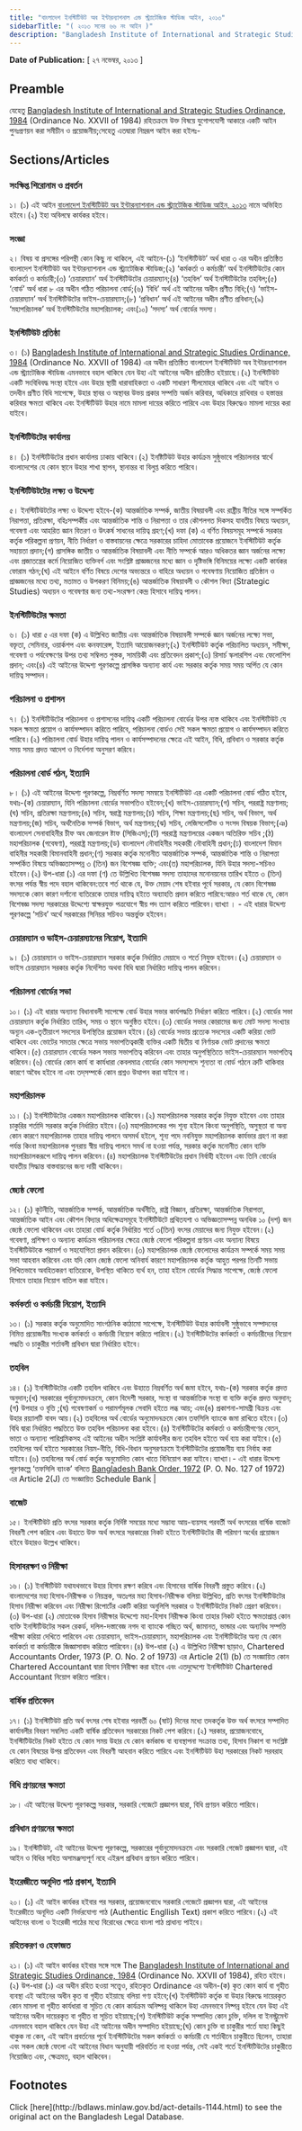 ```yaml
---
title: "বাংলাদেশ ইনস্টিটিউট অব ইন্টারন্যাশনাল এন্ড স্ট্র্যাটেজিক স্টাডিজ আইন, ২০১৩"
sidebarTitle: "( ২০১৩ সনের ৬৬ নং আইন )"
description: "Bangladesh Institute of International and Strategic Studies Ordinance, 1984(Ordinance No. XXVII of 1984) রহিতক্রমে উহা পুনঃপ্রণয়নের উদ্দেশ্যে প্রণীত আইন"
---
```


**Date of Publication:** [ ২৭ নভেম্বর, ২০১৩ ]

## Preamble

যেহেতু [Bangladesh Institute of International and Strategic Studies Ordinance, 1984](/laws/volume-25/act-668 "Bangladesh Institute of International and Strategic Studies Ordinance, 1984") (Ordinance No. XXVII of 1984) রহিতক্রমে উক্ত বিষয়ে যুগোপযোগী আকারে একটি আইন পুনঃপ্রণয়ন করা সমীচীন ও প্রয়োজনীয়;সেহেতু এতদ্বারা নিম্নরূপ আইন করা হইলঃ-

## Sections/Articles

### সংক্ষিপ্ত শিরোনাম ও প্রবর্তন

১। (১) এই আইন [বাংলাদেশ ইনস্টিটিউট অব ইন্টারন্যাশনাল এন্ড স্ট্র্যাটেজিক স্টাডিজ আইন, ২০১৩](/laws/volume-43/act-1144 "বাংলাদেশ ইনস্টিটিউট অব ইন্টারন্যাশনাল এন্ড স্ট্র্যাটেজিক স্টাডিজ আইন, ২০১৩") নামে অভিহিত হইবে।(২) ইহা অবিলম্বে কার্যকর হইবে।

### সংজ্ঞা

২। বিষয় বা প্রসঙ্গের পরিপন্থী কোন কিছু না থাকিলে, এই আইনে-(১) ‘ইনস্টিটিউট’ অর্থ ধারা ৩ এর অধীন প্রতিষ্ঠিত বাংলাদেশ ইনস্টিটিউট অব ইন্টারন্যাশনাল এন্ড স্ট্র্যাটেজিক স্টাডিজ;(২) ‘কর্মকর্তা ও কর্মচারী’ অর্থ ইনস্টিটিউটের কোন কর্মকর্তা ও কর্মচারী;(৩) ‘চেয়ারম্যান’ অর্থ ইনস্টিটিউটের চেয়ারম্যান;(৪) ‘তহবিল’ অর্থ ইনস্টিটিউটের তহবিল;(৫) ‘বোর্ড’ অর্থ ধারা ৮ এর অধীন গঠিত পরিচালনা বোর্ড;(৬) ‘বিধি’ অর্থ এই আইনের অধীন প্রণীত বিধি;(৭) ‘ভাইস-চেয়ারম্যান’ অর্থ ইনস্টিটিউটের ভাইস-চেয়ারম্যান;(৮) ‘প্রবিধান’ অর্থ এই আইনের অধীন প্রণীত প্রবিধান;(৯) ‘মহাপরিচালক’ অর্থ ইনস্টিটিউটের মহাপরিচালক; এবং(১০) ’সদস্য’ অর্থ বোর্ডের সদস্য।

### ইনস্টিটিউট প্রতিষ্ঠা

৩। (১) [Bangladesh Institute of International and Strategic Studies Ordinance, 1984](/laws/volume-25/act-668 "Bangladesh Institute of International and Strategic Studies Ordinance, 1984") (Ordinance No. XXVII of 1984) এর অধীন প্রতিষ্ঠিত বাংলাদেশ ইনস্টিটিউট অব ইন্টারন্যাশনাল এন্ড স্ট্র্যাটেজিক স্টাডিজ এমনভাবে বহাল থাকিবে যেন উহা এই আইনের অধীন প্রতিষ্ঠিত হইয়াছে।(২) ইনস্টিটিউট একটি সংবিধিবদ্ধ সংস্থা হইবে এবং উহার স্থায়ী ধারাবাহিকতা ও একটি সাধারণ সীলমোহর থাকিবে এবং এই আইন ও তদধীন প্রণীত বিধি সাপেক্ষে, উহার স্থাবর ও অস্থাবর উভয় প্রকার সম্পত্তি অর্জন করিবার, অধিকারে রাখিবার ও হস্তান্তর করিবার ক্ষমতা থাকিবে এবং ইনস্টিটিউট উহার নামে মামলা দায়ের করিতে পারিবে এবং উহার বিরুদ্ধেও মামলা দায়ের করা যাইবে।

### ইনস্টিটিউটের কার্যালয়

৪। (১) ইনস্টিটিউটের প্রধান কার্যালয় ঢাকায় থাকিবে।(২) ইনষ্টিটিউট উহার কার্যক্রম সুষ্ঠুভাবে পরিচালনার স্বার্থে বাংলাদেশের যে কোন স্থানে উহার শাখা স্থাপন, স্থানান্তর বা বিলুপ্ত করিতে পারিবে।

### ইনস্টিটিউটটের লক্ষ্য ও উদ্দেশ্য

৫। ইনস্টিটিউটটের লক্ষ্য ও উদ্দেশ্য হইবে-(ক) আন্তর্জাতিক সম্পর্ক, জাতীয় বিষয়াবলী এবং রাষ্ট্রীয় নীতির সঙ্গে সম্পর্কিত নিরাপত্তা, প্রতিরক্ষা, বহিঃসম্পর্কীয় এবং আন্তর্জাতিক শান্তি ও নিরাপত্তা ও তার কৌশলগত দিকসহ যাবতীয় বিষয়ে অধ্যয়ন, গবেষণা এবং আহরিত জ্ঞান বিতরণ ও উৎকর্ষ সাধনের দায়িত্ব গ্রহণ;(খ) দফা (ক) এ বর্ণিত বিষয়সমূহ সম্পর্কে সরকার কর্তৃক পরিকল্পনা প্রণয়ন, নীতি নির্ধারণ ও বাস্তবায়নের ক্ষেত্রে সরকারের চাহিদা মোতাবেক প্রয়োজনে ইনস্টিটিউট কর্তৃক সহায়তা প্রদান;(গ) প্রাসঙ্গিক জাতীয় ও আন্তর্জাতিক বিষয়াবলী এবং নীতি সম্পর্কে আরও অধিকতর জ্ঞান অর্জনের লক্ষ্যে এবং প্রজাতন্ত্রের কর্মে নিয়োজিত ব্যক্তিবর্গ এবং সংশ্লিষ্ট প্রাজ্ঞজনের মধ্যে জ্ঞান ও দৃষ্টিভঙ্গি বিনিময়ের লক্ষ্যে একটি কার্যকর ফোরাম গঠন;(ঘ) এই আইনে বর্ণিত বিষয়ে দেশের অভ্যন্তরে ও বাহিরে অধ্যয়ন ও গবেষণায় নিয়োজিত প্রতিষ্ঠান ও প্রাজ্ঞজনের মধ্যে তথ্য, মতামত ও উপকরণ বিনিময়;(ঙ) আন্তর্জাতিক বিষয়াবলী ও কৌশল বিদ্যা (Strategic Studies) অধ্যয়ন ও গবেষণার জন্য তথ্য-সংরক্ষণ কেন্দ্র হিসাবে দায়িত্ব পালন।

### ইনস্টিটিউটের ক্ষমতা

৬। (১) ধারা ৫ এর দফা (ক) এ উল্লিখিত জাতীয় এবং আন্তর্জাতিক বিষয়াবলী সম্পর্কে জ্ঞান অর্জনের লক্ষ্যে সভা, বক্তৃতা, সেমিনার, ওয়ার্কশপ এবং কনফারেন্স, ইত্যাদি আয়োজনকরণ;(২) ইনস্টিটিউট কর্তৃক পরিচালিত অধ্যয়ন, সমীক্ষা, গবেষণা ও পর্যবেক্ষণের উপর তথ্য সম্বিলত পুস্তক, সাময়িকী এবং প্রতিবেদন প্রকাশ;(৩) রিসার্চ স্কলারশিপ এবং ফেলোশিপ প্রদান; এবং(৪) এই আইনের উদ্দেশ্য পূরণকল্পে প্রাসঙ্গিক অন্যান্য কার্য এবং সরকার কর্তৃক সময় সময় অর্পিত যে কোন দায়িত্ব সম্পাদন।

### পরিচালনা ও প্রশাসন

৭। (১) ইনস্টিটিউটের পরিচালনা ও প্রশাসনের দায়িত্ব একটি পরিচালনা বোর্ডের উপর ন্যস্ত থাকিবে এবং ইনস্টিটিউট যে সকল ক্ষমতা প্রয়োগ ও কার্যসম্পাদন করিতে পারিবে, পরিচালনা বোর্ডও সেই সকল ক্ষমতা প্রয়োগ ও কার্যসম্পাদন করিতে পারিবে।(২) পরিচালনা বোর্ড উহার দায়িত্ব পালন ও কার্যসম্পাদনের ক্ষেত্রে এই আইন, বিধি, প্রবিধান ও সরকার কর্তৃক সময় সময় প্রদত্ত আদেশ ও নির্দেশনা অনুসরণ করিবে।

### পরিচালনা বোর্ড গঠন, ইত্যাদি

৮। (১) এই আইনের উদ্দেশ্য পূরণকল্পে, নিম্নবর্ণিত সদস্য সমন্বয়ে ইনস্টিটিউট এর একটি পরিচালনা বোর্ড গঠিত হইবে, যথাঃ-(ক) চেয়ারম্যান, যিনি পরিচালনা বোর্ডের সভাপতিও হইবেন;(খ) ভাইস-চেয়ারম্যান;(গ) সচিব, পররাষ্ট্র মন্ত্রণালয়;(ঘ) সচিব, প্রতিরক্ষা মন্ত্রণালয়;(ঙ) সচিব, স্বরাষ্ট্র মন্ত্রণালয়;(চ) সচিব, শিক্ষা মন্ত্রণালয়;(ছ) সচিব, অর্থ বিভাগ, অর্থ মন্ত্রণালয়;(জ) সচিব, অর্থনৈতিক সম্পর্ক বিভাগ, অর্থ মন্ত্রণালয়;(ঝ) সচিব, লেজিসলেটিভ ও সংসদ বিষয়ক বিভাগ;(ঞ) বাংলাদেশ সেনাবাহিনীর চীফ অব জেনারেল ষ্টাফ (সিজিএস);(ট) পররাষ্ট্র মন্ত্রণালয়ের একজন অতিরিক্ত সচিব ;(ঠ) মহাপরিচালক (গবেষণা), পররাষ্ট্র মন্ত্রণালয়;(ড) বাংলাদেশ নৌবাহিনীর সহকারী নৌবাহিনী প্রধান;(ঢ) বাংলাদেশ বিমান বাহিনীর সহকারী বিমানবাহিনী প্রধান;(ণ) সরকার কর্তৃক মনোনীত আন্তর্জাতিক সম্পর্ক, আন্তর্জাতিক শান্তি ও নিরাপত্তা সম্পর্কিত বিষয়ে অভিজ্ঞতাসম্পন্ন ৩ (তিন) জন বিশেষজ্ঞ ব্যক্তি; এবং(ত) মহাপরিচালক, যিনি উহার সদস্য-সচিবও হইবেন।(২) উপ-ধারা (১) এর দফা (ণ) তে উল্লিখিত বিশেষজ্ঞ সদস্য তাহাদের মনোনয়নের তারিখ হইতে ৩ (তিন) বৎসর পর্যন্ত স্বীয় পদে বহাল থাকিবেন:তবে শর্ত থাকে যে, উক্ত মেয়াদ শেষ হইবার পূর্বে সরকার, যে কোন বিশেষজ্ঞ সদস্যকে কোন কারণ দর্শানো ব্যতিরেকে তাহার দায়িত্ব হইতে অব্যাহতি প্রদান করিতে পারিবে:আরও শর্ত থাকে যে, কোন বিশেষজ্ঞ সদস্য সরকারের উদ্দেশ্যে স্বাক্ষরযুক্ত পত্রযোগে স্বীয় পদ ত্যাগ করিতে পারিবেন।ব্যাখ্যা । - এই ধারার উদ্দেশ্য পূরণকল্পে ‘সচিব’ অর্থে সরকারের সিনিয়র সচিবও অন্তর্ভুক্ত হইবেন।

### চেয়ারম্যান ও ভাইস-চেয়ারম্যানের নিয়োগ, ইত্যাদি

৯। (১) চেয়ারম্যান ও ভাইস-চেয়ারম্যান সরকার কর্তৃক নির্ধারিত মেয়াদে ও শর্তে নিযুক্ত হইবেন।(২) চেয়ারম্যান ও ভাইস চেয়ারম্যান সরকার কর্তৃক নির্দেশিত অথবা বিধি দ্বারা নির্ধারিত দায়িত্ব পালন করিবেন।

### পরিচালনা বোর্ডের সভা

১০। (১) এই ধারার অন্যান্য বিধানাবলী সাপেক্ষে বোর্ড উহার সভার কার্যপদ্ধতি নির্ধারণ করিতে পারিবে।(২) বোর্ডের সভা চেয়ারম্যান কর্তৃক নির্ধারিত তারিখ, সময় ও স্থানে অনুষ্ঠিত হইবে।(৩) বোর্ডের সভার কোরামের জন্য মোট সদস্য সংখ্যার অন্যূন এক-তৃতীয়াংশ সদস্যের উপস্থিতির প্রয়োজন হইবে।(৪) বোর্ডের সভায় প্রত্যেক সদস্যের একটি করিয়া ভোট থাকিবে এবং ভোটের সমতার ক্ষেত্রে সভায় সভাপতিত্বকারী ব্যক্তির একটি দ্বিতীয় বা নির্ণায়ক ভোট প্রদানের ক্ষমতা থাকিবে।(৫) চেয়ারম্যান বোর্ডের সকল সভায় সভাপতিত্ব করিবেন এবং তাহার অনুপস্থিতিতে ভাইস-চেয়ারম্যান সভাপতিত্ব করিবেন।(৬) বোর্ডের কোন কার্য বা কার্যধারা কেবলমাত্র বোর্ডের কোন সদস্যপদে শূন্যতা বা বোর্ড গঠনে ত্রুটি থাকিবার কারণে অবৈধ হইবে না এবং তদ্‌সম্পর্কে কোন প্রশ্নও উত্থাপন করা যাইবে না।

### মহাপরিচালক

১১। (১) ইনস্টিটিউটের একজন মহাপরিচালক থাকিবেন।(২) মহাপরিচালক সরকার কর্তৃক নিযুক্ত হইবেন এবং তাহার চাকুরির শর্তাদি সরকার কর্তৃক নির্ধারিত হইবে।(৩) মহাপরিচালকের পদ শূন্য হইলে কিংবা অনুপস্থিতি, অসুস্থতা বা অন্য কোন কারণে মহাপরিচালক তাহার দায়িত্ব পালনে অসমর্থ হইলে, শূন্য পদে নবনিযুক্ত মহাপরিচালক কার্যভার গ্রহণ না করা পর্যন্ত কিংবা মহাপরিচালক পুনরায় স্বীয় দায়িত্ব পালনে সমর্থ না হওয়া পর্যন্ত, সরকার কর্তৃক মনোনীত কোন ব্যক্তি মহাপরিচালকরূপে দায়িত্ব পালন করিবেন।(৪) মহাপরিচালক ইনস্টিটিউটের প্রধান নির্বাহী হইবেন এবং তিনি বোর্ডের যাবতীয় সিদ্ধান্ত বাস্তবায়নের জন্য দায়ী থাকিবেন।

### জ্যেষ্ঠ ফেলো

১২। (১) কূটনীতি, আন্তর্জাতিক সম্পর্ক, আন্তর্জাতিক অর্থনীতি, রাষ্ট্র বিজ্ঞান, প্রতিরক্ষা, আন্তর্জাতিক নিরাপত্তা, আন্তর্জাতিক আইন এবং কৌশল বিদ্যার অধিক্ষেত্রসমূহে ইনস্টিটিউটে প্রথিতযশা ও অভিজ্ঞতাসম্পন্ন অনধিক ১০ (দশ) জন জ্যেষ্ঠ ফেলো থাকিবেন এবং তাহারা বোর্ড কর্তৃক নির্ধারিত শর্তে ৩(তিন) বৎসর মেয়াদের জন্য নিযুক্ত হইবেন।(২) গবেষণা, প্রশিক্ষণ ও অন্যান্য কার্যক্রম পরিচালনার ক্ষেত্রে জ্যেষ্ঠ ফেলো পরিকল্পনা প্রণয়ন এবং অন্যান্য বিষয়ে ইনস্টিটিউটকে পরামর্শ ও সহযোগিতা প্রদান করিবেন।(৩) মহাপরিচালক জ্যেষ্ঠ ফেলোদের কার্যক্রম সম্পর্কে সময় সময় সভা আহবান করিবেন এবং যদি কোন জ্যেষ্ঠ ফেলো অনিবার্য কারণে মহাপরিচালক কর্তৃক আহুত পরপর তিনটি সভায় লিখিতভাবে অবহিতকরণ ব্যতিরেকে, উপস্থিত থাকিতে ব্যর্থ হন, তাহা হইলে বোর্ডের সিদ্ধান্ত সাপেক্ষে, জ্যেষ্ঠ ফেলো হিসাবে তাহার নিয়োগ বাতিল করা যাইবে।

### কর্মকর্তা ও কর্মচারী নিয়োগ, ইত্যাদি

১৩। (১) সরকার কর্তৃক অনুমোদিত সাংগঠনিক কাঠামো সাপেক্ষে, ইনস্টিটিউট উহার কার্যাবলী সুষ্ঠুভাবে সম্পাদনের নিমিত্ত প্রয়োজনীয় সংখ্যক কর্মকর্তা ও কর্মচারী নিয়োগ করিতে পারিবে।(২) ইনস্টিটিউটের কর্মকর্তা ও কর্মচারীদের নিয়োগ পদ্ধতি ও চাকুরীর শর্তাবলী প্রবিধান দ্বারা নির্ধারিত হইবে।

### তহবিল

১৪। (১) ইনস্টিটিউটের একটি তহবিল থাকিবে এবং উহাতে নিম্নবর্ণিত অর্থ জমা হইবে, যথাঃ-(ক) সরকার কর্তৃক প্রদত্ত অনুদান;(খ) সরকারের পূর্বানুমোদনক্রমে, কোন বিদেশী সরকার, সংস্থা বা আন্তর্জাতিক সংস্থা বা ব্যক্তি কর্তৃক প্রদত্ত অনুদান;(গ) উপহার ও বৃত্তি ;(ঘ) গবেষণাকর্ম ও পরামর্শমূলক সেবাদি হইতে লব্ধ আয়; এবং(ঙ) প্রকাশনা-সামগ্রী বিক্রয় এবং উহার রয়্যালটি বাবদ আয়।(২) তহবিলের অর্থ বোর্ডের অনুমোদনক্রমে কোন তফসিলি ব্যাংকে জমা রাখিতে হইবে।(৩) বিধি দ্বারা নির্ধারিত পদ্ধতিতে উক্ত তহবিল পরিচালনা করা হইবে।(৪) ইনস্টিটিউটের কর্মকর্তা ও কর্মচারীগণের বেতন, ভাতা ও অন্যান্য পারিশ্রমিকসহ এই আইনের অধীন সংশ্লিষ্ট কার্যাবলীর জন্য তহবিল হইতে অর্থ ব্যয় করা যাইবে।(৫) তহবিলের অর্থ হইতে সরকারের নিয়ম-নীতি, বিধি-বিধান অনুসরণক্রমে ইনস্টিটিউটের প্রয়োজনীয় ব্যয় নির্বাহ করা যাইবে।(৬) তহবিলের অর্থ বোর্ড কর্তৃক অনুমোদিত কোন খাতে বিনিয়োগ করা যাইবে।ব্যাখ্যা।- এই ধারার উদ্দেশ্য পূরণকল্পে ‘তফসিলি ব্যাংক’ বলিতে [Bangladesh Bank Order, 1972](/laws/volume-16/act-415 "Bangladesh Bank Order, 1972 ") (P. O. No. 127 of 1972) এর Article 2(J) তে সংজ্ঞায়িত Schedule Bank |

### বাজেট

১৫। ইনস্টিটিউট প্রতি বৎসর সরকার কর্তৃক নির্দিষ্ট সময়ের মধ্যে সম্ভাব্য আয়-ব্যয়সহ পরবর্তী অর্থ বৎসরের বার্ষিক বাজেট বিবরণী পেশ করিবে এবং উহাতে উক্ত অর্থ বৎসরে সরকারের নিকট হইতে ইনস্টিটিউটের কী পরিমাণ অর্থের প্রয়োজন হইবে উহারও উল্লেখ থাকিবে।

### হিসাবরক্ষণ ও নিরীক্ষা

১৬। (১) ইনস্টিটিউট যথাযথভাবে উহার হিসাব রক্ষণ করিবে এবং হিসাবের বার্ষিক বিবরণী প্রস্তুত করিবে।(২) বাংলাদেশের মহা হিসাব-নিরীক্ষক ও নিয়ন্ত্রক, অতঃপর মহা হিসাব-নিরীক্ষক বলিয়া উল্লিখিত, প্রতি বৎসর ইনস্টিটিউটের হিসাব নিরীক্ষা করিবেন এবং নিরীক্ষা রিপোর্টের একটি করিয়া অনুলিপি সরকার ও ইনস্টিটিউটের নিকট প্রেরণ করিবেন।(৩) উপ-ধারা (২) মোতাবেক হিসাব নিরীক্ষার উদ্দেশ্যে মহা-হিসাব নিরীক্ষক কিংবা তাহার নিকট হইতে ক্ষমতাপ্রাপ্ত কোন ব্যক্তি ইনস্টিটিউটের সকল রেকর্ড, দলিল-দস্তাবেজ নগদ বা ব্যাংকে গচ্ছিত অর্থ, জামানত, ভান্ডার এবং অন্যবিধ সম্পত্তি পরীক্ষা করিয়া দেখিতে পারিবেন এবং চেয়ারম্যান, ভাইস-চেয়ারম্যান, মহাপরিচালক এবং ইনস্টিটিউটের অন্য যে কোন কর্মকর্তা বা কর্মচারীকে জিজ্ঞাসাবাদ করিতে পারিবেন।(৪) উপ-ধারা (২) এ উল্লিখিত নিরীক্ষা ছাড়াও, Chartered Accountants Order, 1973 (P. O. No. 2 of 1973) এর Article 2(1) (b) তে সংজ্ঞায়িত কোন Chartered Accountant দ্বারা হিসাব নিরীক্ষা করা হইবে এবং এতদুদ্দেশ্যে ইনস্টিটিউট Chartered Accountant নিয়োগ করিতে পারিবে।

### বার্ষিক প্রতিবেদন

১৭। (১) ইনস্টিটিউট প্রতি অর্থ বৎসর শেষ হইবার পরবর্তী ৬০ (ষাট) দিনের মধ্যে তদকর্তৃক উক্ত অর্থ বৎসরে সম্পাদিত কার্যাবলীর বিবরণ সম্বলিত একটি বার্ষিক প্রতিবেদন সরকারের নিকট পেশ করিবে।(২) সরকার, প্রয়োজনবোধে, ইনস্টিটিউটের নিকট হইতে যে কোন সময় উহার যে কোন কর্মকান্ড বা ব্যবস্থাপনা সংক্রান্ত তথ্য, হিসাব নিকাশ বা সংশ্লিষ্ট যে কোন বিষয়ের উপর প্রতিবেদন এবং বিবরণী আহবান করিতে পারিবে এবং ইনস্টিটিউট উহা সরকারের নিকট সরবরাহ করিতে বাধ্য থাকিবে।

### বিধি প্রণয়নের ক্ষমতা

১৮। এই আইনের উদ্দেশ্য পূরণকল্পে সরকার, সরকারি গেজেটে প্রজ্ঞাপন দ্বারা, বিধি প্রণয়ন করিতে পারিবে।

### প্রবিধান প্রণয়নের ক্ষমতা

১৯। ইনস্টিটিউট, এই আইনের উদ্দেশ্য পূরণকল্পে, সরকারের পূর্বানুমোদনক্রমে এবং সরকারি গেজেট প্রজ্ঞাপন দ্বারা, এই আইন ও বিধির সহিত অসামঞ্জস্যপূর্ণ নহে এইরূপ প্রবিধান প্রণয়ন করিতে পারিবে।

### ইংরেজীতে অনূদিত পাঠ প্রকাশ, ইত্যাদি

২০। (১) এই আইন কার্যকর হইবার পর সরকার, প্রয়োজনবোধে সরকারি গেজেটে প্রজ্ঞাপন দ্বারা, এই আইনের ইংরেজীতে অনূদিত একটি নির্ভরযোগ্য পাঠ (Authentic Engllish Text) প্রকাশ করিতে পারিবে।(২) এই আইনের বাংলা ও ইংরেজী পাঠের মধ্যে বিরোধের ক্ষেত্রে বাংলা পাঠ প্রাধান্য পাইবে।

### রহিতকরণ ও হেফাজত

২১। (১) এই আইন কার্যকর হইবার সঙ্গে সঙ্গে The [Bangladesh Institute of International and Strategic Studies Ordinance, 1984](/laws/volume-25/act-668 "Bangladesh Institute of International and Strategic Studies Ordinance, 1984") (Ordinance No. XXVII of 1984), রহিত হইবে।(২) উপ-ধারা (১) এর অধীন রহিত হওয়া সত্ত্বেও, রহিতকৃত Ordinance এর অধীন-(ক) কৃত কোন কার্য বা গৃহীত ব্যবস্থা এই আইনের অধীন কৃত বা গৃহীত হইয়াছে বলিয়া গণ্য হইবে;(খ) ইনস্টিটিউট কর্তৃক বা উহার বিরুদ্ধে দায়েরকৃত কোন মামলা বা গৃহীত কার্যধারা বা সূচিত যে কোন কার্যক্রম অনিষ্পন্ন থাকিলে উহা এমনভাবে নিষ্পন্ন হইবে যেন উহা এই আইনের অধীন দায়েরকৃত বা গৃহীত বা সূচিত হইয়াছে;(গ) ইনস্টিটিউট কর্তৃক সম্পাদিত কোন চুক্তি, দলিল বা ইনস্ট্রুমেন্ট এমনভাবে বহাল থাকিবে যেন উহা এই আইনের অধীন সম্পাদিত হইয়াছে;(ঘ) কোন চুক্তি বা চাকুরীর শর্তে যাহা কিছুই থাকুক না কেন, এই আইন প্রবর্তনের পূর্বে ইনস্টিটিউটের সকল কর্মকর্তা ও কর্মচারী যে শর্তাধীনে চাকুরীতে ছিলেন, তাহারা এবং সকল জ্যেষ্ঠ ফেলো এই আইনের বিধান অনুযায়ী পরিবর্তিত না হওয়া পর্যন্ত, সেই একই শর্তে ইনস্টিটিউটের চাকুরীতে নিয়োজিত এবং, ক্ষেত্রমত, বহাল থাকিবেন।

## Footnotes

<Note>
  Click [here](http://bdlaws.minlaw.gov.bd/act-details-1144.html) to see the original act on the Bangladesh Legal Database.
</Note>
